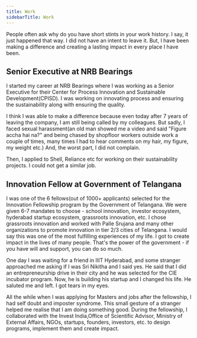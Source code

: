 ```yaml
---
title: Work
sidebarTitle: Work
---
```

People often ask why do you have short stints in your work history. I say, it just happened that way. I did not have an intent to leave it. But, I have been making a difference and creating a lasting impact in every place I have been.

## Senior Executive at NRB Bearings
I started my career at NRB Bearings where I was working as a Senior Executive for their Center for Process Innovation and Sustainable Development(CPISD). I was working on innovating process and ensuring the sustainability along with ensuring the quality. 

I think I was able to make a difference because even today after 7 years of leaving the company, I am still being called by my colleagues. But sadly, I faced sexual harassment(an old man showed me a video and said "Figure accha hai na?" and being chased by shopfloor workers outside work a couple of times, many times I had to hear comments on my hair, my figure, my weight etc.) And, the worst part, I did not complain.


Then, I applied to Shell, Reliance etc for working on their sustainability projects. I could not get a similar job.

## Innovation Fellow at Government of Telangana

I was one of the 6 fellows(out of 1000+ applicants) selected for the Innovation Fellowship program by the Government of Telangana. We were given 6-7 mandates to choose - school innovation, investor ecosystem, hyderabad startup ecosystem, grassroots innovation, etc. I chose grassroots innovation and worked with Palle Srujana and many other organizations to promote innovation in tier 2/3 cities of Telangana. I would say this was one of the most fulfilling experiences of my life. I got to create impact in the lives of many people. That's the power of the government - if you have will and support, you can do so much.

One day I was waiting for a friend in IIIT Hyderabad, and some stranger approached me asking if I was Sri Nikitha and I said yes. He said that I did an entrepreneurship drive in their city and he was selected for the CIE incubator program. Now, he is building his startup and I changed his life. He saluted me and left. I got tears in my eyes. 

All the while when I was applying for Masters and jobs after the fellowship, I had self doubt and imposter syndrome. This small gesture of a stranger helped me realise that I am doing something good.
During the fellowship, I collaborated with the Invest India,Office of Scientific Advisor, Ministry of External Affairs, NGOs, startups, founders, investors, etc. to design programs, implement them and create impact.